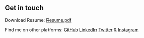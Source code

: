 ## Get in touch

Download Resume: [Resume.pdf](https://bit.ly/3oKGUxu "Download Resume")

Find me on other platforms: [GitHub](https://github.com/jashwantsahani/) [LinkedIn](https://www.linkedin.com/in/jashwant-sahani/) [Twitter](https://twitter.com/jashwant2m/) & [Instagram](https://www.instagram.com/jashwant_2m/)